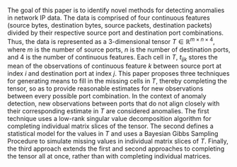 <!-- ## Abstract {-} -->
The goal of this paper is to identify novel methods for detecting anomalies in network IP data. The data is comprised of four continuous features (source bytes, destination bytes, source packets, destination packets) divided by their respective source port and destination port combinations. Thus, the data is represented as a 3-dimensional tensor $T \in \mathbb{R}^{m \times n \times 4}$, where $m$ is the number of source ports, $n$ is the number of destination ports, and $4$ is the number of continuous features. Each cell in $T$, $t_{ijk}$ stores the mean of the observations of continuous feature $k$ between source port at index $i$ and destination port at index $j$. This paper proposes three techniques for generating means to fill in the missing cells in $T$, thereby completing the tensor, so as to provide reasonable estimates for new observations between every possible port combination. In the context of anomaly detection, new observations between ports that do not align closely with their corresponding estimate in $T$ are considered anomalies. The first technique uses a low-rank singular value decomposition algorithm for completing individual matrix slices of the tensor. The second defines a statistical model for the values in $T$ and uses a Bayesian Gibbs Sampling Procedure to simulate missing values in individual matrix slices of $T$. Finally, the third approach extends the first and second approaches to completing the tensor all at once, rather than with completing individual matrices.
